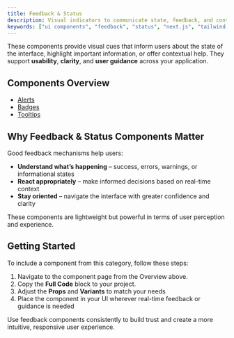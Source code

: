 ```yaml
---
title: Feedback & Status
description: Visual indicators to communicate state, feedback, and contextual information to users.
keywords: ["ui components", "feedback", "status", "next.js", "tailwind css", "alerts", "badges", "tooltips"]
---
```


These components provide visual cues that inform users about the state of the interface, highlight important information, or offer contextual help. They support **usability**, **clarity**, and **user guidance** across your application.

## Components Overview

- [Alerts](/docs/ui-components/feedback-status/alerts)  
- [Badges](/docs/ui-components/feedback-status/badges)  
- [Tooltips](/docs/ui-components/feedback-status/tooltips)

## Why Feedback & Status Components Matter

Good feedback mechanisms help users:

- **Understand what’s happening** – success, errors, warnings, or informational states  
- **React appropriately** – make informed decisions based on real-time context  
- **Stay oriented** – navigate the interface with greater confidence and clarity

These components are lightweight but powerful in terms of user perception and experience.

## Getting Started

To include a component from this category, follow these steps:

1. Navigate to the component page from the Overview above.  
2. Copy the **Full Code** block to your project.  
3. Adjust the **Props** and **Variants** to match your needs  
4. Place the component in your UI wherever real-time feedback or guidance is needed

Use feedback components consistently to build trust and create a more intuitive, responsive user experience.
